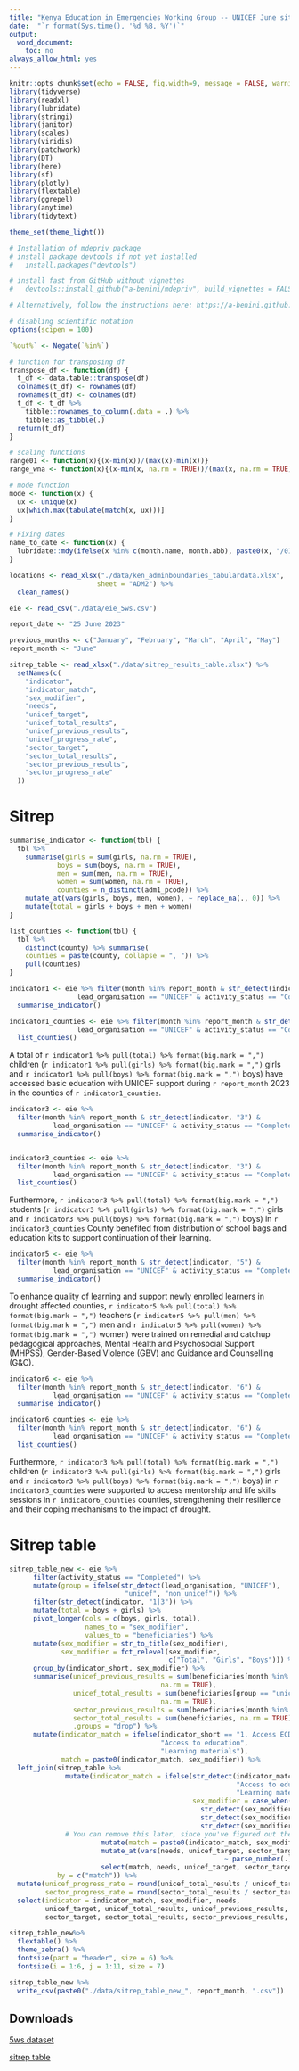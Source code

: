 ```yaml
---
title: "Kenya Education in Emergencies Working Group -- UNICEF June sitrep inputs"
date:  "`r format(Sys.time(), '%d %B, %Y')`"
output: 
  word_document:
    toc: no
always_allow_html: yes
---
```




```r
knitr::opts_chunk$set(echo = FALSE, fig.width=9, message = FALSE, warning=FALSE)
library(tidyverse)
library(readxl)
library(lubridate)
library(stringi)
library(janitor)
library(scales)
library(viridis)
library(patchwork)
library(DT)
library(here)
library(sf)
library(plotly)
library(flextable)
library(ggrepel)
library(anytime)
library(tidytext)

theme_set(theme_light())

# Installation of mdepriv package
# install package devtools if not yet installed
#   install.packages("devtools")

# install fast from GitHub without vignettes 
#   devtools::install_github("a-benini/mdepriv", build_vignettes = FALSE

# Alternatively, follow the instructions here: https://a-benini.github.io/mdepriv/

# disabling scientific notation
options(scipen = 100)

`%out%` <- Negate(`%in%`)

# function for transposing df
transpose_df <- function(df) {
  t_df <- data.table::transpose(df)
  colnames(t_df) <- rownames(df)
  rownames(t_df) <- colnames(df)
  t_df <- t_df %>%
    tibble::rownames_to_column(.data = .) %>%
    tibble::as_tibble(.)
  return(t_df)
}

# scaling functions 
range01 <- function(x){(x-min(x))/(max(x)-min(x))}
range_wna <- function(x){(x-min(x, na.rm = TRUE))/(max(x, na.rm = TRUE)-min(x, na.rm = TRUE))}

# mode function 
mode <- function(x) {
  ux <- unique(x)
  ux[which.max(tabulate(match(x, ux)))]
}

# Fixing dates
name_to_date <- function(x) {
  lubridate::mdy(ifelse(x %in% c(month.name, month.abb), paste0(x, "/01/2023"), x))
}


```




```r
locations <- read_xlsx("./data/ken_adminboundaries_tabulardata.xlsx", 
                      sheet = "ADM2") %>% 
  clean_names()

eie <- read_csv("./data/eie_5ws.csv")

report_date <- "25 June 2023"

previous_months <- c("January", "February", "March", "April", "May")
report_month <- "June"

sitrep_table <- read_xlsx("./data/sitrep_results_table.xlsx") %>% 
  setNames(c(
    "indicator", 
    "indicator_match", 
    "sex_modifier", 
    "needs", 
    "unicef_target", 
    "unicef_total_results", 
    "unicef_previous_results", 
    "unicef_progress_rate", 
    "sector_target", 
    "sector_total_results", 
    "sector_previous_results", 
    "sector_progress_rate"
  ))
```




# Sitrep 

```r
summarise_indicator <- function(tbl) {
  tbl %>% 
    summarise(girls = sum(girls, na.rm = TRUE), 
            boys = sum(boys, na.rm = TRUE), 
            men = sum(men, na.rm = TRUE), 
            women = sum(women, na.rm = TRUE), 
            counties = n_distinct(adm1_pcode)) %>%
    mutate_at(vars(girls, boys, men, women), ~ replace_na(., 0)) %>% 
    mutate(total = girls + boys + men + women)
}

list_counties <- function(tbl) {
  tbl %>% 
    distinct(county) %>% summarise(
    counties = paste(county, collapse = ", ")) %>%
    pull(counties)
}

```


```r
indicator1 <- eie %>% filter(month %in% report_month & str_detect(indicator, "1") & 
                 lead_organisation == "UNICEF" & activity_status == "Completed") %>% 
  summarise_indicator()

indicator1_counties <- eie %>% filter(month %in% report_month & str_detect(indicator, "1") & 
                 lead_organisation == "UNICEF" & activity_status == "Completed") %>% 
  list_counties()


```

A total of `r indicator1 %>% pull(total) %>% format(big.mark = ",")` children (`r indicator1 %>% pull(girls) %>% format(big.mark = ",")` girls and `r indicator1 %>% pull(boys) %>% format(big.mark = ",")` boys) have accessed basic education with UNICEF support during `r report_month` 2023 in the counties of `r indicator1_counties`. 


```r
indicator3 <- eie %>% 
  filter(month %in% report_month & str_detect(indicator, "3") & 
           lead_organisation == "UNICEF" & activity_status == "Completed") %>% 
  summarise_indicator()


indicator3_counties <- eie %>% 
  filter(month %in% report_month & str_detect(indicator, "3") & 
           lead_organisation == "UNICEF" & activity_status == "Completed") %>%
  list_counties()


```



Furthermore, `r indicator3 %>% pull(total) %>% format(big.mark = ",")` students (`r indicator3 %>% pull(girls) %>% format(big.mark = ",")` girls and `r indicator3 %>% pull(boys) %>% format(big.mark = ",")` boys) in `r indicator3_counties` County benefited from distribution of school bags and education kits to support continuation of their learning. 
 

```r
indicator5 <- eie %>% 
  filter(month %in% report_month & str_detect(indicator, "5") & 
           lead_organisation == "UNICEF" & activity_status == "Completed") %>% 
  summarise_indicator()

```
 

To enhance quality of learning and support newly enrolled learners in drought affected counties, `r indicator5 %>% pull(total) %>% format(big.mark = ",")` teachers (`r indicator5 %>% pull(men) %>% format(big.mark = ",")` men and `r indicator5 %>% pull(women) %>% format(big.mark = ",")` women) were trained on remedial and catchup pedagogical approaches, Mental Health and Psychosocial Support (MHPSS), Gender-Based Violence (GBV) and Guidance and Counselling (G&C). 


```r
indicator6 <- eie %>% 
  filter(month %in% report_month & str_detect(indicator, "6") & 
           lead_organisation == "UNICEF" & activity_status == "Completed") %>% 
  summarise_indicator()

indicator6_counties <- eie %>% 
  filter(month %in% report_month & str_detect(indicator, "6") & 
           lead_organisation == "UNICEF" & activity_status == "Completed") %>%
  list_counties()
```
 

Furthermore, `r indicator3 %>% pull(total) %>% format(big.mark = ",")` children (`r indicator3 %>% pull(girls) %>% format(big.mark = ",")` girls and `r indicator3 %>% pull(boys) %>% format(big.mark = ",")` boys) in `r indicator3_counties` were supported to access mentorship and life skills sessions in `r indicator6_counties` counties, strengthening their resilience and their coping mechanisms to the impact of drought.

\newpage 

# Sitrep table 


```r
sitrep_table_new <- eie %>%
      filter(activity_status == "Completed") %>% 
      mutate(group = ifelse(str_detect(lead_organisation, "UNICEF"), 
                             "unicef", "non_unicef")) %>%
      filter(str_detect(indicator, "1|3")) %>%
      mutate(total = boys + girls) %>% 
      pivot_longer(cols = c(boys, girls, total), 
                   names_to = "sex_modifier", 
                   values_to = "beneficiaries") %>% 
      mutate(sex_modifier = str_to_title(sex_modifier), 
             sex_modifier = fct_relevel(sex_modifier, 
                                        c("Total", "Girls", "Boys"))) %>% 
      group_by(indicator_short, sex_modifier) %>%
      summarise(unicef_previous_results = sum(beneficiaries[month %in% previous_months & group == "unicef"], 
                                      na.rm = TRUE),
                unicef_total_results = sum(beneficiaries[group == "unicef"], 
                                      na.rm = TRUE),
                sector_previous_results = sum(beneficiaries[month %in% previous_months], na.rm = TRUE),
                sector_total_results = sum(beneficiaries, na.rm = TRUE), 
                .groups = "drop") %>% 
      mutate(indicator_match = ifelse(indicator_short == "1. Access ECD spaces/schools", 
                                      "Access to education", 
                                      "Learning materials"), 
             match = paste0(indicator_match, sex_modifier)) %>%
  left_join(sitrep_table %>%
              mutate(indicator_match = ifelse(str_detect(indicator_match, "education"), 
                                                         "Access to education",
                                                         "Learning materials"),
                                              sex_modifier = case_when(
                                                str_detect(sex_modifier, "Total") ~ "Total",
                                                str_detect(sex_modifier, "Girls") ~ "Girls",
                                                str_detect(sex_modifier, "Boys") ~ "Boys")) %>%
              # You can remove this later, since you've figured out the error
                       mutate(match = paste0(indicator_match, sex_modifier)) %>%
                       mutate_at(vars(needs, unicef_target, sector_target),
                                                      ~ parse_number(.)) %>%
                       select(match, needs, unicef_target, sector_target), 
            by = c("match")) %>% 
  mutate(unicef_progress_rate = round(unicef_total_results / unicef_target * 100, digits = 2), 
         sector_progress_rate = round(sector_total_results / sector_target * 100, digits = 2)) %>% 
  select(indicator = indicator_match, sex_modifier, needs, 
         unicef_target, unicef_total_results, unicef_previous_results, unicef_progress_rate, 
         sector_target, sector_total_results, sector_previous_results, sector_progress_rate) 

sitrep_table_new%>% 
  flextable() %>% 
  theme_zebra() %>% 
  fontsize(part = "header", size = 6) %>% 
  fontsize(i = 1:6, j = 1:11, size = 7)

sitrep_table_new %>% 
  write_csv(paste0("./data/sitrep_table_new_", report_month, ".csv"))

```

## Downloads

[5ws dataset](https://github.com/kenya-eie-wg/eie_wg_5ws/blob/main/data/eie_5ws.csv)

[sitrep table](https://github.com/kenya-eie-wg/eie_wg_5ws/blob/main/data/sitrep_table_new_June.csv)








